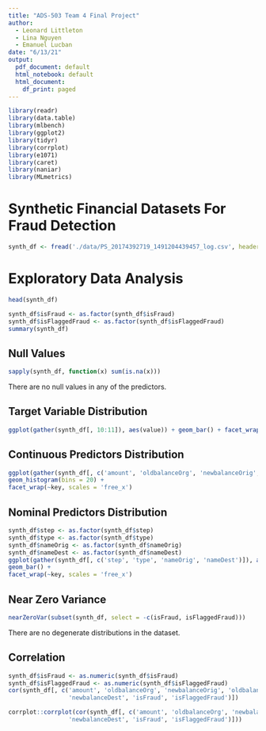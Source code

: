 ```yaml
---
title: "ADS-503 Team 4 Final Project"
author:
  - Leonard Littleton
  - Lina Nguyen
  - Emanuel Lucban
date: "6/13/21"
output:
  pdf_document: default
  html_notebook: default
  html_document:
    df_print: paged
---
```


```r
library(readr)
library(data.table)
library(mlbench)
library(ggplot2)
library(tidyr)
library(corrplot)
library(e1071)
library(caret)
library(naniar)
library(MLmetrics)
```


# Synthetic Financial Datasets For Fraud Detection

```r
synth_df <- fread('./data/PS_20174392719_1491204439457_log.csv', header = TRUE)
```

# Exploratory Data Analysis

```r
head(synth_df)
```
```r
synth_df$isFraud <- as.factor(synth_df$isFraud)
synth_df$isFlaggedFraud <- as.factor(synth_df$isFlaggedFraud)
summary(synth_df)
```

## Null Values
```r
sapply(synth_df, function(x) sum(is.na(x)))
```
There are no null values in any of the predictors.


## Target Variable Distribution
```r
ggplot(gather(synth_df[, 10:11]), aes(value)) + geom_bar() + facet_wrap(~key, scales = 'free_y')
```

## Continuous Predictors Distribution
```r
ggplot(gather(synth_df[, c('amount', 'oldbalanceOrg', 'newbalanceOrig', 'oldbalanceDest', 'newbalanceDest')]), aes(value)) +
geom_histogram(bins = 20) +
facet_wrap(~key, scales = 'free_x')
```

## Nominal Predictors Distribution
```r
synth_df$step <- as.factor(synth_df$step)
synth_df$type <- as.factor(synth_df$type)
synth_df$nameOrig <- as.factor(synth_df$nameOrig)
synth_df$nameDest <- as.factor(synth_df$nameDest)
ggplot(gather(synth_df[, c('step', 'type', 'nameOrig', 'nameDest')]), aes(value)) +
geom_bar() +
facet_wrap(~key, scales = 'free_x')
```

## Near Zero Variance
```r
nearZeroVar(subset(synth_df, select = -c(isFraud, isFlaggedFraud)))
```

There are no degenerate distributions in the dataset.

## Correlation
```r
synth_df$isFraud <- as.numeric(synth_df$isFraud)
synth_df$isFlaggedFraud <- as.numeric(synth_df$isFlaggedFraud)
cor(synth_df[, c('amount', 'oldbalanceOrg', 'newbalanceOrig', 'oldbalanceDest', 
                 'newbalanceDest', 'isFraud', 'isFlaggedFraud')])
```
```r
corrplot::corrplot(cor(synth_df[, c('amount', 'oldbalanceOrg', 'newbalanceOrig', 'oldbalanceDest', 
                 'newbalanceDest', 'isFraud', 'isFlaggedFraud')]))
```

